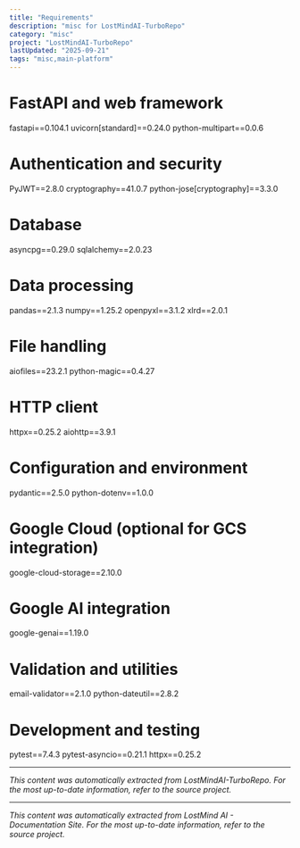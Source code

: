 ```yaml
---
title: "Requirements"
description: "misc for LostMindAI-TurboRepo"
category: "misc"
project: "LostMindAI-TurboRepo"
lastUpdated: "2025-09-21"
tags: "misc,main-platform"
---
```


# FastAPI and web framework
fastapi==0.104.1
uvicorn[standard]==0.24.0
python-multipart==0.0.6

# Authentication and security
PyJWT==2.8.0
cryptography==41.0.7
python-jose[cryptography]==3.3.0

# Database
asyncpg==0.29.0
sqlalchemy==2.0.23

# Data processing
pandas==2.1.3
numpy==1.25.2
openpyxl==3.1.2
xlrd==2.0.1

# File handling
aiofiles==23.2.1
python-magic==0.4.27

# HTTP client
httpx==0.25.2
aiohttp==3.9.1

# Configuration and environment
pydantic==2.5.0
python-dotenv==1.0.0

# Google Cloud (optional for GCS integration)
google-cloud-storage==2.10.0

# Google AI integration
google-genai==1.19.0

# Validation and utilities
email-validator==2.1.0
python-dateutil==2.8.2

# Development and testing
pytest==7.4.3
pytest-asyncio==0.21.1
httpx==0.25.2

---
*This content was automatically extracted from LostMindAI-TurboRepo. For the most up-to-date information, refer to the source project.*


---
*This content was automatically extracted from LostMind AI - Documentation Site. For the most up-to-date information, refer to the source project.*
